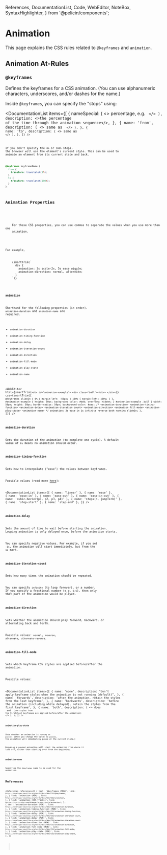   References,
  DocumentationList,
  Code,
  WebEditor,
  NoteBox,
  SyntaxHighlighter,
} from '@pelicin/components';

<MetadataConfigurer title="Animation" dateCreated="2021-03-21" />

# Animation

This page explains the CSS rules related to `@keyframes` and `animation`.

## Animation At-Rules

### `@keyframes`

Defines the keyframes for a CSS animation.
(You can use alphanumeric characters, underscores, and/or dashes for the name.)

Inside `@keyframes`, you can specify the "stops" using:

<DocumentationList
  items={[
    {
      nameSpecial: (
        <>
          percentage, e.g. <Code str="50%" />
        </>
      ),
      description: <>the percentage of the time through the animation sequence</>,
    },
    {
      name: 'from',
      description: (
        <>
          same as <Code str="0%" />
        </>
      ),
    },
    {
      name: 'to',
      description: (
        <>
          same as <Code str="100%" />
        </>
      ),
    },
  ]}
/>

If you don't specify the `0%` or `100%` stops, the browser will use the element's current style.
This can be used to animate an element from its current state and back.

```css
@keyframes keyframeName {
  from {
    transform: translateX(0%);
  }
  to {
    transform: translateX(100%);
  }
}
```

## Animation Properties

<NoteBox type="info" title="Specifying multiple animations">
  <p>
    For these CSS properties, you can use commas to separate the values when you use more than one
    animation.
  </p>
  <p>For example,</p>
  <SyntaxHighlighter language="css">
    {smartTrim(`
      div {
        animation: 3s scale-2x, 5s ease wiggle;
        animation-direction: normal, alternate;
      }
    `)}
  </SyntaxHighlighter>
</NoteBox>

### `animation`

Shorthand for the following properties (in order). `animation-duration` and `animation-name` are required.

- `animation-duration`
- `animation-timing-function`
- `animation-delay`
- `animation-iteration-count`
- `animation-direction`
- `animation-fill-mode`
- `animation-play-state`
- `animation-name`

<WebEditor
  html={smartTrim(`
    <div id="animation-example">
      <div class="ball"></div>
    </div>
  `)}
  css={smartTrim([
    `
      @keyframes slideIn {
        0% { margin-left: -50px; }
        100% { margin-left: 100%; }
      }
    `,
    `
      #animation-example {
        height: 50px;
        background-color: #ddd;
        overflow: hidden;
      }
      #animation-example .ball {
        width: 50px;
        height: 50px;
        border-radius: 50px;
        background-color: #aaa;
        /* <animation-duration> <animation-timing-function> <animation-delay> <animation-iteration-count> <animation-direction> <animation-fill-mode> <animation-play-state> <animation-name> */
        animation: 3s ease-in 1s infinite reverse both running slideIn;
      }
    `,
  ])}
/>

### `animation-duration`

Sets the duration of the animation (to complete one cycle).
A default value of `0s` means no animation should occur.

### `animation-timing-function`

Sets how to interpolate ("ease") the values between keyframes.

Possible values (read more [here](/web/css/data-type/easing-function)):

<DocumentationList
  items={[
    { name: 'linear' },
    { name: 'ease' },
    { name: 'ease-in' },
    { name: 'ease-out' },
    { name: 'ease-in-out' },
    { name: 'cubic-bezier(p1, p2, p3, p4)' },
    { name: 'steps(n, jumpTerm)' },
    { name: 'step-start' },
    { name: 'step-end' },
  ]}
/>

### `animation-delay`

Sets the amount of time to wait before starting the animation.
Looping animation is only delayed once, before the animation starts.

You can specify negative values. For example, if you set `-1s`,
the animation will start immediately, but from the `1s` mark.

### `animation-iteration-count`

Sets how many times the animation should be repeated.

You can specify `infinite` (to loop forever), or a number.
If you specify a fractional number (e.g. `0.5`), then only that part of the animation would be played.

### `animation-direction`

Sets whether the animation should play forward, backward, or alternating back and forth.

Possible values: `normal`, `reverse`, `alternate`, `alternate-reverse`.

### `animation-fill-mode`

Sets which keyframe CSS styles are applied before/after the animation.

Possible values:

<DocumentationList
  items={[
    {
      name: 'none',
      description: "don't apply keyframe styles when the animation is not running (default)",
    },
    {
      name: 'forwards',
      description: 'after the animation, retain the styles from the last keyframe',
    },
    {
      name: 'backwards',
      description:
        'before the animation (including while delayed), retain the styles from the first keyframe',
    },
    {
      name: 'both',
      description: (
        <>
          does <Code str="forwards" /> and <Code str="backwards" /> (the styles from the first/last
          keyframes are applied before/after the animation)
        </>
      ),
    },
  ]}
/>

### `animation-play-state`

Sets whether an animation is `running` or `paused`.
(When you change the value to `paused`, the animation will immediately pause at the current state.)

Resuming a paused animation will start the animation from where it left off, rather than starting over from the beginning.

### `animation-name`

Specifies the `@keyframes` name to be used for the animation.

## References

<References
  references={[
    {
      text: '@keyframes (MDN)',
      link: `https://developer.mozilla.org/en-US/docs/Web/CSS/@keyframes`,
    },
    {
      text: 'animation (MDN)',
      link: `https://developer.mozilla.org/en-US/docs/Web/CSS/animation`,
    },
    {
      text: 'animation (CSS-Tricks)',
      link: `hhttps://css-tricks.com/almanac/properties/a/animation/`,
    },
    {
      text: 'animation-duration (MDN)',
      link: `https://developer.mozilla.org/en-US/docs/Web/CSS/animation-duration`,
    },
    {
      text: 'animation-timing-function (MDN)',
      link: `https://developer.mozilla.org/en-US/docs/Web/CSS/animation-timing-function`,
    },
    {
      text: 'animation-delay (MDN)',
      link: `https://developer.mozilla.org/en-US/docs/Web/CSS/animation-iteration-count`,
    },
    {
      text: 'animation-delay (MDN)',
      link: `https://developer.mozilla.org/en-US/docs/Web/CSS/animation-iteration-count`,
    },
    {
      text: 'animation-direction (MDN)',
      link: `https://developer.mozilla.org/en-US/docs/Web/CSS/animation-direction`,
    },
    {
      text: 'animation-fill-mode (MDN)',
      link: `https://developer.mozilla.org/en-US/docs/Web/CSS/animation-fill-mode`,
    },
    {
      text: 'animation-play-state (MDN)',
      link: `https://developer.mozilla.org/en-US/docs/Web/CSS/animation-play-state`,
    },
  ]}
></References>
